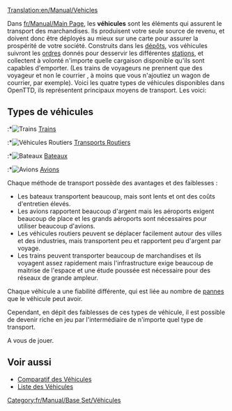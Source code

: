 [[Translation:en/Manual/Vehicles]]
{{fr/Table des matières}}

Dans [[fr/Manual/Main Page]], les '''véhicules''' sont les éléments qui assurent le transport des marchandises. Ils produisent votre seule source de revenu, et doivent donc être déployés au mieux sur une carte pour assurer la prospérité de votre société. Construits dans les [[fr/Manual/Dépôts|dépôts]], vos véhicules suivront les [[fr/Manual/Ordres|ordres]] donnés pour desservir les différentes [[fr/Stations|stations]], et collectent à volonté n'importe quelle cargaison disponible qu'ils sont capables d'emporter. (Les trains de voyageurs ne prennent que des voyageur et non le courrier , à moins que vous n'ajoutiez un wagon de courrier, par exemple). Voici les quatre types de véhicules disponibles dans OpenTTD, ils représentent principaux moyens de transport. Les voici:

== Types de véhicules ==
:*[[File:en/Manual/Manual html m16a497ce.png|Trains]] [[fr/Manual/Trains|Trains]]
:*[[File:en/Manual/Manual html m3518e48c.png|Véhicules Routiers]] [[fr/Manual/Véhicules Routiers|Transports Routiers]]
:*[[File:en/Manual/Manual html 53123a33.png|Bateaux]] [[fr/Manual/Bateaux|Bateaux]]
:*[[File:en/Manual/Manual html 442702e6.png|Avions]] [[fr/Manual/Avions|Avions]]
	
Chaque méthode de transport possède des avantages et des faiblesses :

*Les bateaux transportent beaucoup, mais sont lents et ont des coûts d'entretien élevés.
*Les avions rapportent beaucoup d'argent mais les aéroports exigent beaucoup de place et les grands aéroports sont nécessaires pour utiliser beaucoup d'avions.
*Les véhicules routiers peuvent se déplacer facilement autour des villes et des industries, mais transportent peu et rapportent peu d'argent par voyage.
*Les trains peuvent transporter beaucoup de marchandises et ils voyagent assez rapidement mais l'infrastructure exige beaucoup de maitrise de l'espace et une étude poussée est nécessaire pour des réseaux de grande ampleur.
	
Chaque véhicule a une fiabilité différente, qui est liée au nombre de [[fr/Archive/Manual/Pannes|pannes]] que le véhicule peut avoir. 

Cependant, en dépit des faiblesses de ces types de véhicule, il est possible de devenir riche en jeu par l'intermédiaire de n'importe quel type de transport.

A vous de jouer.

==Voir aussi==

*[[fr/Comparatif des Véhicules|Comparatif des Véhicules]]
*[[fr/Listes de Véhicules|Liste des Véhicules]]

[[Category:fr/Manual/Base Set/Véhicules]]